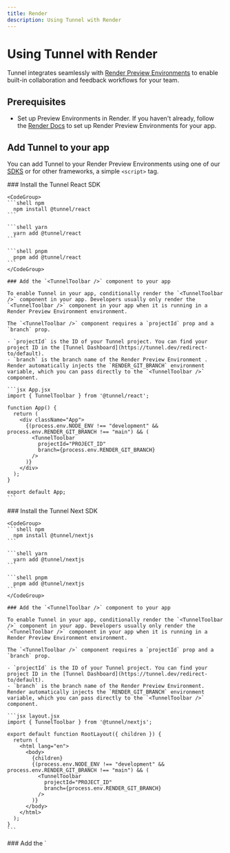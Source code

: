 ```yaml
---
title: Render
description: Using Tunnel with Render
---
```

# Using Tunnel with Render

Tunnel integrates seamlessly with [Render Preview Environments](https://docs.render.com/preview-environments) to enable built-in collaboration and feedback workflows for your team.

## Prerequisites

* Set up Preview Environments in Render. If you haven't already, follow the [Render Docs](https://docs.render.com/preview-environments) to set up Render Preview Environments for your app.

## Add Tunnel to your app

You can add Tunnel to your Render Preview Environments using one of our [SDKS](/sdks) or for other frameworks, a simple `<script>` tag.

<Tabs>
  <Tab title="React">
    ### Install the Tunnel React SDK

    <CodeGroup>
    ```shell npm
      npm install @tunnel/react
    ```

    ```shell yarn
      yarn add @tunnel/react
    ```

    ```shell pnpm
      pnpm add @tunnel/react
    ```
    </CodeGroup>

    ### Add the `<TunnelToolbar />` component to your app

    To enable Tunnel in your app, conditionally render the `<TunnelToolbar />` component in your app. Developers usually only render the `<TunnelToolbar />` component in your app when it is running in a Render Preview Environment environment.

    The `<TunnelToolbar />` component requires a `projectId` prop and a `branch` prop.

    - `projectId` is the ID of your Tunnel project. You can find your project ID in the [Tunnel Dashboard](https://tunnel.dev/redirect-to/default).
    - `branch` is the branch name of the Render Preview Environment . Render automatically injects the `RENDER_GIT_BRANCH` environment variable, which you can pass directly to the `<TunnelToolbar />` component.

    ```jsx App.jsx
    import { TunnelToolbar } from '@tunnel/react';

    function App() {
      return (
        <div className="App">
          {(process.env.NODE_ENV !== "development" && process.env.RENDER_GIT_BRANCH !== "main") && (
            <TunnelToolbar
              projectId="PROJECT_ID"
              branch={process.env.RENDER_GIT_BRANCH}
            />
          )}
        </div>
      );
    }

    export default App;
    ```

  </Tab>
  <Tab title="Next">
    ### Install the Tunnel Next SDK

    <CodeGroup>
    ```shell npm
      npm install @tunnel/nextjs
    ```

    ```shell yarn
      yarn add @tunnel/nextjs
    ```

    ```shell pnpm
      pnpm add @tunnel/nextjs
    ```
    </CodeGroup>

    ### Add the `<TunnelToolbar />` component to your app

    To enable Tunnel in your app, conditionally render the `<TunnelToolbar />` component in your app. Developers usually only render the `<TunnelToolbar />` component in your app when it is running in a Render Preview Environment environment.

    The `<TunnelToolbar />` component requires a `projectId` prop and a `branch` prop.

    - `projectId` is the ID of your Tunnel project. You can find your project ID in the [Tunnel Dashboard](https://tunnel.dev/redirect-to/default).
    - `branch` is the branch name of the Render Preview Environment. Render automatically injects the `RENDER_GIT_BRANCH` environment variable, which you can pass directly to the `<TunnelToolbar />` component.

    ```jsx layout.jsx
    import { TunnelToolbar } from '@tunnel/nextjs';

    export default function RootLayout({ children }) {
      return (
        <html lang="en">
          <body>
            {children}
            {(process.env.NODE_ENV !== "development" && process.env.RENDER_GIT_BRANCH !== "main") && (
              <TunnelToolbar
                projectId="PROJECT_ID"
                branch={process.env.RENDER_GIT_BRANCH}
              />
            )}
          </body>
        </html>
      );
    }
    ```

  </Tab>
  <Tab title="Other frameworks">
    ### Add the `<script>` tag to your app

    To enable Tunnel in your app, add the `<script>` tag to your app. Developers usually only add the `<script>` tag in your app when it is running in a Render Preview Environment environment.

    The `<script>` tag requires a `data-project-id` attribute and a `data-branch` attribute.

    - `data-project-id` is the ID of your Tunnel project. You can find your project ID in the [Tunnel Dashboard](https://tunnel.dev/).
    - `data-branch` is the branch name of the Render Preview Environment. Render automatically injects the `RENDER_GIT_BRANCH` environment variable, which you can pass directly to the `<script>` tag.

    ```html index.html
    <script
      src="https://tunnelapp.dev/__tunnel/script.js"
      data-project-id="PROJECT_ID"
      data-branch="RENDER_GIT_BRANCH"
    ></script>
    ```

  </Tab>
</Tabs>
